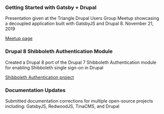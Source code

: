 <!-- ### Eleventy XLSX Plugin

Created a plugin that converts excel spreadsheets to json data files and saves the output for use on eleventy sites.

[npm package](https://www.npmjs.com/package/eleventy-plugin-xlsx) -->

### Getting Started with Gatsby + Drupal

Presentation given at the Triangle Drupal Users Group Meetup showcasing a
decoupled application built with GatsbyJS and Drupal 8. <time dateTime="2019-11-21">November 21, 2019</time>

[Meetup page](https://www.meetup.com/TriDUG/events/twctrlyzpblc/)

### Drupal 8 Shibboleth Authentication Module

Created a Drupal 8 port of the Drupal 7 Shibboleth Authentication module for
enabling Shibboleth single sign-on in Drupal

[Shibboleth Authentication project](https://www.drupal.org/project/shib_auth)

### Documentation Updates

Submitted documentation corrections for multiple open-source projects including:
GatsbyJS, RedwoodJS, TinaCMS, and Drupal

